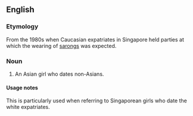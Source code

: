 ==English==
=== Etymology ===
From the 1980s when Caucasian expatriates in Singapore held parties at which the wearing of [[sarong]]s was expected.

=== Noun ===
{{en-noun|sg=[[sarong]] [[party]] [[girl]]}}

# {{derogatory}} An Asian girl who dates non-Asians.

==== Usage notes ====
This is particularly used when referring to Singaporean girls who date the white expatriates.